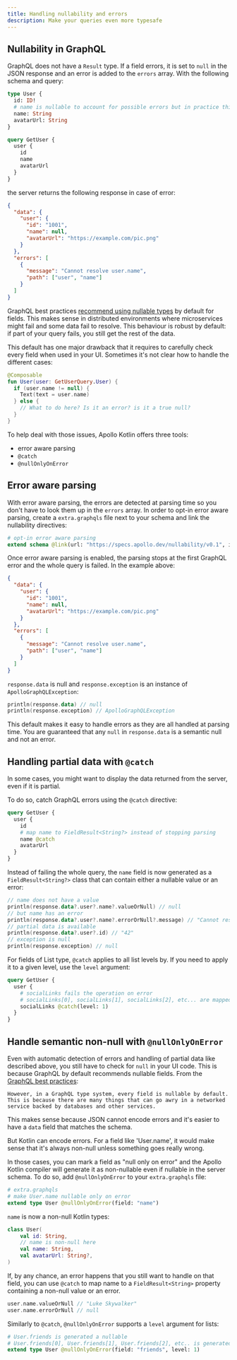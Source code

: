 ```yaml
---
title: Handling nullability and errors
description: Make your queries even more typesafe
---
```


## Nullability in GraphQL

GraphQL does not have a `Result` type. If a field errors, it is set to `null` in the JSON response and an error is added to the `errors` array. With the following schema and query:

```graphql
type User {
  id: ID!
  # name is nullable to account for possible errors but in practice this happens only in error cases
  name: String
  avatarUrl: String
}

query GetUser {
  user {
    id
    name
    avatarUrl
  }
}
```

the server returns the following response in case of error:

```json
{
  "data": {
    "user": {
      "id": "1001",
      "name": null,
      "avatarUrl": "https://example.com/pic.png"
    }
  },
  "errors": [
    {
      "message": "Cannot resolve user.name",
      "path": ["user", "name"]
    }
  ]
}
```

GraphQL best practices [recommend using nullable types](https://graphql.org/learn/best-practices/#nullability) by default for fields. This makes sense in distributed environments where microservices might fail and some data fail to resolve. This behaviour is robust by default: if part of your query fails, you still get the rest of the data.

This default has one major drawback that it requires to carefully check every field when used in your UI. Sometimes it's not clear how to handle the different cases:

```kotlin
@Composable
fun User(user: GetUserQuery.User) {
  if (user.name != null) {
    Text(text = user.name)
  } else {
    // What to do here? Is it an error? is it a true null?
  }
}
```

To help deal with those issues, Apollo Kotlin offers three tools:
* error aware parsing
* `@catch`
* `@nullOnlyOnError` 

## Error aware parsing

With error aware parsing, the errors are detected at parsing time so you don't have to look them up in the `errors` array. In order to opt-in error aware parsing, create a `extra.graphqls` file next to your schema and link the nullability directives:

```graphql
# opt-in error aware parsing
extend schema @link(url: "https://specs.apollo.dev/nullability/v0.1", import: ["@nullOnlyOnError", "@catch"])
```

Once error aware parsing is enabled, the parsing stops at the first GraphQL error and the whole query is failed. In the example above:

```json
{
  "data": {
    "user": {
      "id": "1001",
      "name": null,
      "avatarUrl": "https://example.com/pic.png"
    }
  },
  "errors": [
    {
      "message": "Cannot resolve user.name",
      "path": ["user", "name"]
    }
  ]
}
```

`response.data` is null and `response.exception` is an instance of `ApolloGraphQLException`:

```kotlin
println(response.data) // null
println(response.exception) // ApolloGraphQLException 
```

This default makes it easy to handle errors as they are all handled at parsing time. You are guaranteed that any `null` in `response.data` is a semantic null and not an error.

## Handling partial data with `@catch`

In some cases, you might want to display the data returned from the server, even if it is partial. 

To do so, catch GraphQL errors using the `@catch` directive:

```graphql
query GetUser {
  user {
    id
    # map name to FieldResult<String?> instead of stopping parsing
    name @catch
    avatarUrl
  }
}
```

Instead of failing the whole query, the `name` field is now generated as a `FieldResult<String?>` class that can contain either a nullable value or an error:

```kotlin
// name does not have a value
println(response.data?.user?.name?.valueOrNull) // null
// but name has an error
println(response.data?.user?.name?.errorOrNull?.message) // "Cannot resolve user.name"
// partial data is available
println(response.data?.user?.id) // "42"
// exception is null
println(response.exception) // null
```

For fields of List type, `@catch` applies to all list levels by. If you need to apply it to a given level, use the `level` argument:

```graphql
query GetUser {
  user {
    # socialLinks fails the operation on error 
    # socialLinks[0], socialLinks[1], socialLinks[2], etc... are mapped to FieldResult classes
    socialLinks @catch(level: 1)
  }
}
```

## Handle semantic non-null with `@nullOnlyOnError`

Even with automatic detection of errors and handling of partial data like described above, you still have to check for  `null` in your UI code. This is because GraphQL by default recommends nullable fields. From the [GraphQL best practices](https://graphql.org/learn/best-practices/#nullability):

```
However, in a GraphQL type system, every field is nullable by default. 
This is because there are many things that can go awry in a networked 
service backed by databases and other services. 
```

This makes sense because JSON cannot encode errors and it's easier to have a `data` field that matches the schema. 

But Kotlin can encode errors. For a field like 'User.name', it would make sense that it's always non-null unless something goes really wrong. 

In those cases, you can mark a field as "null only on error" and the Apollo Kotlin compiler will generate it as non-nullable even if nullable in the server schema. To do so, add `@nullOnlyOnError` to your `extra.graphqls` file:

```graphql
# extra.graphqls
# make User.name nullable only on error
extend type User @nullOnlyOnError(field: "name")
```

`name` is now a non-null Kotlin types:

```kotlin
class User(
    val id: String,
    // name is non-null here
    val name: String,
    val avatarUrl: String?,
)
```

If, by any chance, an error happens that you still want to handle on that field, you can use `@catch` to map name to a `FieldResult<String>` property containing a non-null value or an error.

```kotlin
user.name.valueOrNull // "Luke Skywalker"
user.name.errorOrNull // null
```

Similarly to `@catch`, `@nullOnlyOnError` supports a `level` argument for lists:

```graphql
# User.friends is generated a nullable
# User.friends[0], User.friends[1], User.friends[2], etc.. is generated a non-null
extend type User @nullOnlyOnError(field: "friends", level: 1)
```
